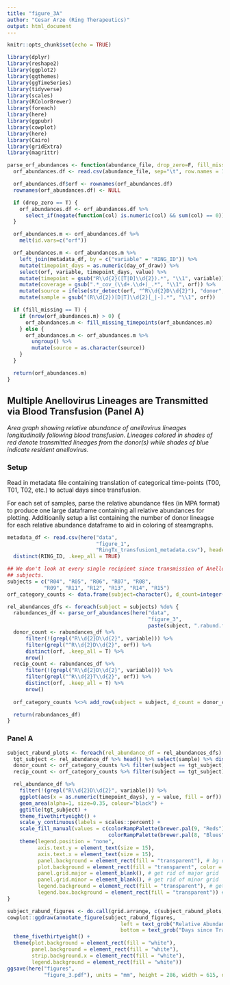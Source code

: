 ```yaml
---
title: "figure_3A"
author: "Cesar Arze (Ring Therapeutics)"
output: html_document
---
```


```r
knitr::opts_chunk$set(echo = TRUE)

library(dplyr)
library(reshape2)
library(ggplot2)
library(ggthemes)
library(ggTimeSeries)
library(tidyverse)
library(scales)
library(RColorBrewer)
library(foreach)
library(here)
library(ggpubr)
library(cowplot)
library(here)
library(Cairo)
library(gridExtra)
library(magrittr)

parse_orf_abundances <- function(abundance_file, drop_zero=F, fill_missing=F) {
  orf_abundances.df <- read.csv(abundance_file, sep="\t", row.names = 1, header=TRUE)

  orf_abundances.df$orf <- rownames(orf_abundances.df)
  rownames(orf_abundances.df) <- NULL

  if (drop_zero == T) {
    orf_abundances.df <- orf_abundances.df %>% 
      select_if(negate(function(col) is.numeric(col) && sum(col) == 0))
  }

  orf_abundances.m <- orf_abundances.df %>%
    melt(id.vars=c("orf"))

  orf_abundances.m <- orf_abundances.m %>% 
    left_join(metadata_df, by = c("variable" = "RING_ID")) %>%
    mutate(timepoint_days = as.numeric(day_of_draw)) %>%
    select(orf, variable, timepoint_days, value) %>%
    mutate(timepoint = gsub("R\\d{2}([T|D]\\d{2}).*", "\\1", variable)) %>% 
    mutate(coverage = gsub(".*_cov_(\\d+.\\d+)_.*", "\\1", orf)) %>%
    mutate(source = ifelse(str_detect(orf, "^R\\d{2}D\\d{2}"), "donor", "recipient")) %>%
    mutate(sample = gsub("(R\\d{2})[D|T]\\d{2}[_|-].*", "\\1", orf))

  if (fill_missing == T) {
    if (nrow(orf_abundances.m) > 0) {
      orf_abundances.m <- fill_missing_timepoints(orf_abundances.m)
    } else {
      orf_abundances.m <- orf_abundances.m %>%
        ungroup() %>%
        mutate(source = as.character(source))
    }
  }

  return(orf_abundances.m)
}
```

## Multiple Anellovirus Lineages are Transmitted via Blood Transfusion (Panel A)
*Area graph showing relative abundance of anellovirus lineages longitudinally following blood transfusion.*
*Lineages colored in shades of red denote transmitted lineages from the donor(s) while shades of blue indicate resident anellovirus.*


### Setup

Read in metadata file containing translation of categorical time-points (T00, T01, T02, etc.) to actual days since transfusion. 

For each set of samples, parse the relative abundance files (in MPA format) to produce one large dataframe containing all
relative abundances for plotting. Additioanlly setup a list containing the number of donor lineagse for each relative abundance
dataframe to aid in coloring of steamgraphs.

```r

metadata_df <- read.csv(here("data", 
                             "figure_1", 
                             "RingTx_transfusion1_metadata.csv"), header = TRUE) %>%
  distinct(RING_ID, .keep_all = TRUE)

## We don't look at every single recipient since transmission of Anelloviruses was sparse in some of these
## subjects.
subjects = c("R04", "R05", "R06", "R07", "R08",
            "R09", "R11", "R12", "R13", "R14", "R15")
orf_category_counts <- data.frame(subject=character(), d_count=integer(), r_count=integer())

rel_abundances_dfs <- foreach(subject = subjects) %do% {
  rabundances_df <- parse_orf_abundances(here("data",
                                              "figure_3",
                                              paste(subject, ".rabund.final.txt", sep = "")), drop_zero = T)
  donor_count <- rabundances_df %>% 
      filter(!(grepl("R\\d{2}D\\d{2}", variable))) %>%
      filter(grepl("^R\\d{2}D\\d{2}", orf)) %>%
      distinct(orf, .keep_all = T) %>%
      nrow()
  recip_count <- rabundances_df %>% 
      filter(!(grepl("R\\d{2}D\\d{2}", variable))) %>%
      filter(grepl("^R\\d{2}T\\d{2}", orf)) %>%
      distinct(orf, .keep_all = T) %>%
      nrow()
  
  orf_category_counts %<>% add_row(subject = subject, d_count = donor_count, r_count = recip_count)

  return(rabundances_df)
}

```

### Panel A

```r

subject_rabund_plots <- foreach(rel_abundance_df = rel_abundances_dfs) %do% {
  tgt_subject <- rel_abundance_df %>% head() %>% select(sample) %>% distinct() %>% pull()
  donor_count <- orf_category_counts %>% filter(subject == tgt_subject) %>% select(d_count) %>% pull()
  recip_count <- orf_category_counts %>% filter(subject == tgt_subject) %>% select(r_count) %>% pull()

  rel_abundance_df %>%
    filter(!(grepl("R\\d{2}D\\d{2}", variable))) %>%
    ggplot(aes(x = as.numeric(timepoint_days), y = value, fill = orf)) +
    geom_area(alpha=1, size=0.35, colour="black") +
    ggtitle(tgt_subject) +
    theme_fivethirtyeight() +
    scale_y_continuous(labels = scales::percent) +
    scale_fill_manual(values = c(colorRampPalette(brewer.pal(9, "Reds")[6:9])(donor_count),
                                 colorRampPalette(brewer.pal(8, "Blues")[3:8])(recip_count))) +
    theme(legend.position = "none",
          axis.text.y = element_text(size = 15),
          axis.text.x = element_text(size = 15),
          panel.background = element_rect(fill = "transparent"), # bg of the panel
          plot.background = element_rect(fill = "transparent", color = NA), # bg of the plot
          panel.grid.major = element_blank(), # get rid of major grid
          panel.grid.minor = element_blank(), # get rid of minor grid
          legend.background = element_rect(fill = "transparent"), # get rid of legend bg
          legend.box.background = element_rect(fill = "transparent")) # get rid of legend panel bg)
}

subject_rabund_figures <- do.call(grid.arrange, c(subject_rabund_plots, ncol=4))
cowplot::ggdraw(annotate_figure(subject_rabund_figures,
                                     left = text_grob("Relative Abundance\n(Percent of Anellovirus Reads)", size = 18, rot = 90, face = "bold"),
                                     bottom = text_grob("Days since Transfusion", size = 18, face = "bold"))) +
  theme_fivethirtyeight() +
  theme(plot.background = element_rect(fill = "white"),
        panel.background = element_rect(fill = "white"),
        strip.background.x = element_rect(fill = "white"),
        legend.background = element_rect(fill = "white"))
ggsave(here("figures",
            "figure_3.pdf"), units = "mm", height = 286, width = 615, device = cairo_pdf, scale = 1)
```

